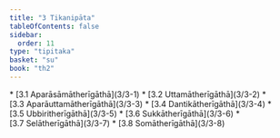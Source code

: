 ```yaml
---
title: "3 Tikanipāta"
tableOfContents: false
sidebar:
  order: 11
type: "tipitaka"
basket: "su"
book: "th2"
---
```



<DynamicBreadcrumb />



<TableOfContents book="th2" section="3">
* [3.1 Aparāsāmātherīgāthā](3/3-1)
* [3.2 Uttamātherīgāthā](3/3-2)
* [3.3 Aparāuttamātherīgāthā](3/3-3)
* [3.4 Dantikātherīgāthā](3/3-4)
* [3.5 Ubbiritherīgāthā](3/3-5)
* [3.6 Sukkātherīgāthā](3/3-6)
* [3.7 Selātherīgāthā](3/3-7)
* [3.8 Somātherīgāthā](3/3-8)
</TableOfContents>